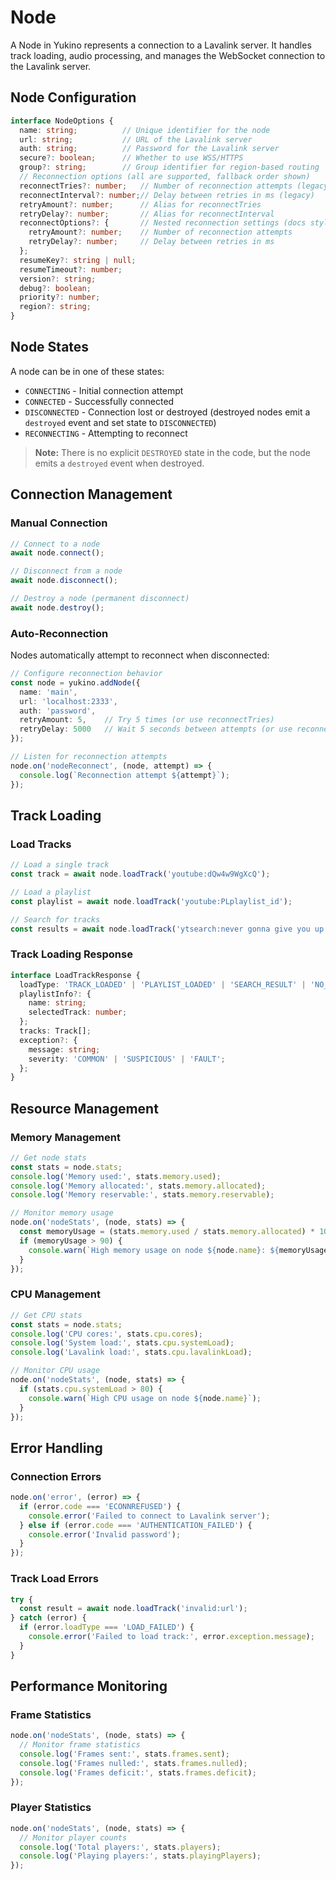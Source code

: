 # Node

A Node in Yukino represents a connection to a Lavalink server. It handles track loading, audio processing, and manages the WebSocket connection to the Lavalink server.

## Node Configuration

```typescript
interface NodeOptions {
  name: string;          // Unique identifier for the node
  url: string;           // URL of the Lavalink server
  auth: string;          // Password for the Lavalink server
  secure?: boolean;      // Whether to use WSS/HTTPS
  group?: string;        // Group identifier for region-based routing
  // Reconnection options (all are supported, fallback order shown)
  reconnectTries?: number;   // Number of reconnection attempts (legacy)
  reconnectInterval?: number;// Delay between retries in ms (legacy)
  retryAmount?: number;      // Alias for reconnectTries
  retryDelay?: number;       // Alias for reconnectInterval
  reconnectOptions?: {       // Nested reconnection settings (docs style)
    retryAmount?: number;    // Number of reconnection attempts
    retryDelay?: number;     // Delay between retries in ms
  };
  resumeKey?: string | null;
  resumeTimeout?: number;
  version?: string;
  debug?: boolean;
  priority?: number;
  region?: string;
}
```

## Node States

A node can be in one of these states:
- `CONNECTING` - Initial connection attempt
- `CONNECTED` - Successfully connected
- `DISCONNECTED` - Connection lost or destroyed (destroyed nodes emit a `destroyed` event and set state to `DISCONNECTED`)
- `RECONNECTING` - Attempting to reconnect

> **Note:** There is no explicit `DESTROYED` state in the code, but the node emits a `destroyed` event when destroyed.

## Connection Management

### Manual Connection
```typescript
// Connect to a node
await node.connect();

// Disconnect from a node
await node.disconnect();

// Destroy a node (permanent disconnect)
await node.destroy();
```

### Auto-Reconnection
Nodes automatically attempt to reconnect when disconnected:
```typescript
// Configure reconnection behavior
const node = yukino.addNode({
  name: 'main',
  url: 'localhost:2333',
  auth: 'password',
  retryAmount: 5,    // Try 5 times (or use reconnectTries)
  retryDelay: 5000   // Wait 5 seconds between attempts (or use reconnectInterval)
});

// Listen for reconnection attempts
node.on('nodeReconnect', (node, attempt) => {
  console.log(`Reconnection attempt ${attempt}`);
});
```

## Track Loading

### Load Tracks
```typescript
// Load a single track
const track = await node.loadTrack('youtube:dQw4w9WgXcQ');

// Load a playlist
const playlist = await node.loadTrack('youtube:PLplaylist_id');

// Search for tracks
const results = await node.loadTrack('ytsearch:never gonna give you up');
```

### Track Loading Response
```typescript
interface LoadTrackResponse {
  loadType: 'TRACK_LOADED' | 'PLAYLIST_LOADED' | 'SEARCH_RESULT' | 'NO_MATCHES' | 'LOAD_FAILED';
  playlistInfo?: {
    name: string;
    selectedTrack: number;
  };
  tracks: Track[];
  exception?: {
    message: string;
    severity: 'COMMON' | 'SUSPICIOUS' | 'FAULT';
  };
}
```

## Resource Management

### Memory Management
```typescript
// Get node stats
const stats = node.stats;
console.log('Memory used:', stats.memory.used);
console.log('Memory allocated:', stats.memory.allocated);
console.log('Memory reservable:', stats.memory.reservable);

// Monitor memory usage
node.on('nodeStats', (node, stats) => {
  const memoryUsage = (stats.memory.used / stats.memory.allocated) * 100;
  if (memoryUsage > 90) {
    console.warn(`High memory usage on node ${node.name}: ${memoryUsage}%`);
  }
});
```

### CPU Management
```typescript
// Get CPU stats
const stats = node.stats;
console.log('CPU cores:', stats.cpu.cores);
console.log('System load:', stats.cpu.systemLoad);
console.log('Lavalink load:', stats.cpu.lavalinkLoad);

// Monitor CPU usage
node.on('nodeStats', (node, stats) => {
  if (stats.cpu.systemLoad > 80) {
    console.warn(`High CPU usage on node ${node.name}`);
  }
});
```

## Error Handling

### Connection Errors
```typescript
node.on('error', (error) => {
  if (error.code === 'ECONNREFUSED') {
    console.error('Failed to connect to Lavalink server');
  } else if (error.code === 'AUTHENTICATION_FAILED') {
    console.error('Invalid password');
  }
});
```

### Track Load Errors
```typescript
try {
  const result = await node.loadTrack('invalid:url');
} catch (error) {
  if (error.loadType === 'LOAD_FAILED') {
    console.error('Failed to load track:', error.exception.message);
  }
}
```

## Performance Monitoring

### Frame Statistics
```typescript
node.on('nodeStats', (node, stats) => {
  // Monitor frame statistics
  console.log('Frames sent:', stats.frames.sent);
  console.log('Frames nulled:', stats.frames.nulled);
  console.log('Frames deficit:', stats.frames.deficit);
});
```

### Player Statistics
```typescript
node.on('nodeStats', (node, stats) => {
  // Monitor player counts
  console.log('Total players:', stats.players);
  console.log('Playing players:', stats.playingPlayers);
});
```